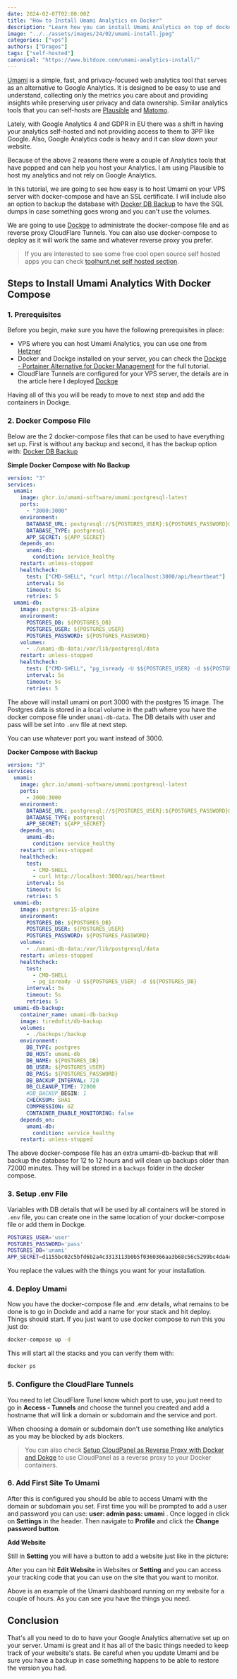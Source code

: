 ```yaml
---
date: 2024-02-07T02:00:00Z
title: "How to Install Umami Analytics on Docker"
description: "Learn how you can install Umami Analytics on top of docker-compose and get control of your analytics"
image: "../../assets/images/24/02/umami-install.jpeg"
categories: ["vps"]
authors: ["Dragos"]
tags: ["self-hosted"]
canonical: "https://www.bitdoze.com/umami-analytics-install/"
---
```



[Umami](https://umami.is/) is a simple, fast, and privacy-focused web analytics tool that serves as an alternative to Google Analytics. It is designed to be easy to use and understand, collecting only the metrics you care about and providing insights while preserving user privacy and data ownership. Similar analytics tools that you can self-hosts are [Plausible](https://www.bitdoze.com/plausible-tool/) and [Matomo](https://matomo.org/).

Lately, with Google Analytics 4 and GDPR in EU there was a shift in having your analytics self-hosted and not providing access to them to 3PP like Google. Also, Google Analytics code is heavy and it can slow down your website.

Because of the above 2 reasons there were a couple of Analytics tools that have popped and can help you host your Analytics. I am using Plausible to host my analytics and not rely on Google Analytics.

In this tutorial, we are going to see how easy is to host Umami on your VPS server with docker-compose and have an SSL certificate. I will include also an option to backup the database with [Docker DB Backup](https://github.com/tiredofit/docker-db-backup) to have the SQL dumps in case something goes wrong and you can't use the volumes.

We are going to use [Dockge](https://www.bitdoze.com/dockge-install/) to administrate the docker-compose file and as reverse proxy CloudFlare Tunnels. You can also use docker-compose to deploy as it will work the same and whatever reverse proxy you prefer.

> If you are interested to see some free cool open source self hosted apps you can check [toolhunt.net self hosted section](https://toolhunt.net/sh/).


## Steps to Install Umami Analytics With Docker Compose

<YouTubeEmbed
  url="https://www.youtube.com/embed/dWrgbxwIo8M"
  label="Umami Analytics install on docker"
/>

### 1. Prerequisites

Before you begin, make sure you have the following prerequisites in place:

- VPS where you can host Umami Analytics, you can use one from [Hetzner](https://go.bitdoze.com/hetzner)
- Docker and Dockge installed on your server, you can check the [Dockge - Portainer Alternative for Docker Management](https://www.bitdoze.com/dockge-install/) for the full tutorial.
- CloudFlare Tunnels are configured for your VPS server, the details are in the article here I deployed [Dockge](https://www.bitdoze.com/dockge-install/)

Having all of this you will be ready to move to next step and add the containers in Dockge.

### 2. Docker Compose File

Below are the 2 docker-compose files that can be used to have everything set up. First is without any backup and second, it has the backup option with: [Docker DB Backup](https://github.com/tiredofit/docker-db-backup)

**Simple Docker Compose with No Backup**

```yaml
version: "3"
services:
  umami:
    image: ghcr.io/umami-software/umami:postgresql-latest
    ports:
      - "3000:3000"
    environment:
      DATABASE_URL: postgresql://${POSTGRES_USER}:${POSTGRES_PASSWORD}@umami-db:5432/${POSTGRES_DB}
      DATABASE_TYPE: postgresql
      APP_SECRET: ${APP_SECRET}
    depends_on:
      unami-db:
        condition: service_healthy
    restart: unless-stopped
    healthcheck:
      test: ["CMD-SHELL", "curl http://localhost:3000/api/heartbeat"]
      interval: 5s
      timeout: 5s
      retries: 5
  umami-db:
    image: postgres:15-alpine
    environment:
      POSTGRES_DB: ${POSTGRES_DB}
      POSTGRES_USER: ${POSTGRES_USER}
      POSTGRES_PASSWORD: ${POSTGRES_PASSWORD}
    volumes:
      - ./umami-db-data:/var/lib/postgresql/data
    restart: unless-stopped
    healthcheck:
      test: ["CMD-SHELL", "pg_isready -U $${POSTGRES_USER} -d $${POSTGRES_DB}"]
      interval: 5s
      timeout: 5s
      retries: 5
```

The above will install umami on port 3000 with the postgres 15 image. The Postgres data is stored in a local volume in the path where you have the docker compose file under `umami-db-data`. The DB details with user and pass will be set into `.env` file at next step.

You can use whatever port you want instead of 3000.

**Docker Compose with Backup**

```yaml
version: "3"
services:
  umami:
    image: ghcr.io/umami-software/umami:postgresql-latest
    ports:
      - 3000:3000
    environment:
      DATABASE_URL: postgresql://${POSTGRES_USER}:${POSTGRES_PASSWORD}@umami-db:5432/${POSTGRES_DB}
      DATABASE_TYPE: postgresql
      APP_SECRET: ${APP_SECRET}
    depends_on:
      umami-db:
        condition: service_healthy
    restart: unless-stopped
    healthcheck:
      test:
        - CMD-SHELL
        - curl http://localhost:3000/api/heartbeat
      interval: 5s
      timeout: 5s
      retries: 5
  umami-db:
    image: postgres:15-alpine
    environment:
      POSTGRES_DB: ${POSTGRES_DB}
      POSTGRES_USER: ${POSTGRES_USER}
      POSTGRES_PASSWORD: ${POSTGRES_PASSWORD}
    volumes:
      - ./umami-db-data:/var/lib/postgresql/data
    restart: unless-stopped
    healthcheck:
      test:
        - CMD-SHELL
        - pg_isready -U $${POSTGRES_USER} -d $${POSTGRES_DB}
      interval: 5s
      timeout: 5s
      retries: 5
  umami-db-backup:
    container_name: umami-db-backup
    image: tiredofit/db-backup
    volumes:
      - ./backups:/backup
    environment:
      DB_TYPE: postgres
      DB_HOST: umami-db
      DB_NAME: ${POSTGRES_DB}
      DB_USER: ${POSTGRES_USER}
      DB_PASS: ${POSTGRES_PASSWORD}
      DB_BACKUP_INTERVAL: 720
      DB_CLEANUP_TIME: 72000
      #DB_BACKUP_BEGIN: 1
      CHECKSUM: SHA1
      COMPRESSION: GZ
      CONTAINER_ENABLE_MONITORING: false
    depends_on:
      umami-db:
        condition: service_healthy
    restart: unless-stopped
```

The above docker-compose file has an extra umami-db-backup that will backup the database for 12 to 12 hours and will clean up backups older than 72000 minutes.
They will be stored in a `backups` folder in the docker compose.

### 3. Setup .env File

Variables with DB details that will be used by all containers will be stored in `.env` file, you can create one in the same location of your docker-compose file or add them in Dockge.

```sh
POSTGRES_USER='user'
POSTGRES_PASSWORD='pass'
POSTGRES_DB='unami'
APP_SECRET=d1155bc02c5bfd6b2a4c3313113b0b5f0360366aa3b68c56c5299bc4da4efdf8
```

You replace the values with the things you want for your installation.

### 4. Deploy Umami

Now you have the docker-compose file and .env details, what remains to be done is to go in Dockde and add a name for your stack and hit deploy. Things should start.
If you just want to use docker compose to run this you just do:

```sh
docker-compose up -d
```

This will start all the stacks and you can verify them with:

```sh
docker ps
```

### 5. Configure the CloudFlare Tunnels

You need to let CloudFlare Tunel know which port to use, you just need to go in **Access - Tunnels** and choose the tunnel you created and add a hostname that will link a domain or subdomain and the service and port.

When choosing a domain or subdomain don't use something like analytics as you may be blocked by ads blockers.

<Picture
  src={imag1}
  alt="Cloudflare Tunnel setup"
/>

> You can also check [Setup CloudPanel as Reverse Proxy with Docker and Dokge](https://www.bitdoze.com/cloudpanel-setup-dockge/) to use CloudPanel as a reverse proxy to your Docker containers.

### 6. Add First Site To Umami

After this is configured you should be able to access Umami with the domain or subdomain you set. First time you will be prompted to add a user and password you can use: **user: admin pass: umami** . Once logged in click on **Settings** in the header. Then navigate to **Profile** and click the **Change password button**.

**Add Website**

Still in **Setting** you will have a button to add a website just like in the picture:

<Picture
  src={imag2}
  alt="Umami Add Website"
/>

After you can hit **Edit Website** in Websites or **Setting** and you can access your tracking code that you can use on the site that you want to monitor.

<Picture
  src={imag3}
  alt="Umami Dashboard"
/>

Above is an example of the Umami dashboard running on my website for a couple of hours. As you can see you have the things you need.

## Conclusion

That's all you need to do to have your Google Analytics alternative set up on your server. Umami is great and it has all of the basic things needed to keep track of your website's stats. Be careful when you update Umami and be sure you have a backup in case something happens to be able to restore the version you had.
